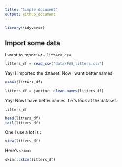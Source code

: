 ```yaml
---
title: "Simple document"
output: github_document
---
```


```r
library(tidyverse)
```

## Import some data

I want to import `FAS_litters.csv`.

```r
litters_df = read_csv("data/FAS_litters.csv")
```

Yay! I imported the dataset. Now I want better names.

```r
names(litters_df)

litters_df = janitor::clean_names(litters_df)
```

Yay! Now I have better names. Let's look at the dataset.

```r
litters_df

head(litters_df)
tail(litters_df)
```

One I use a lot is :

```r
view(litters_df)
```

Here's `skimr`:

```r
skimr::skim(litters_df)
```

